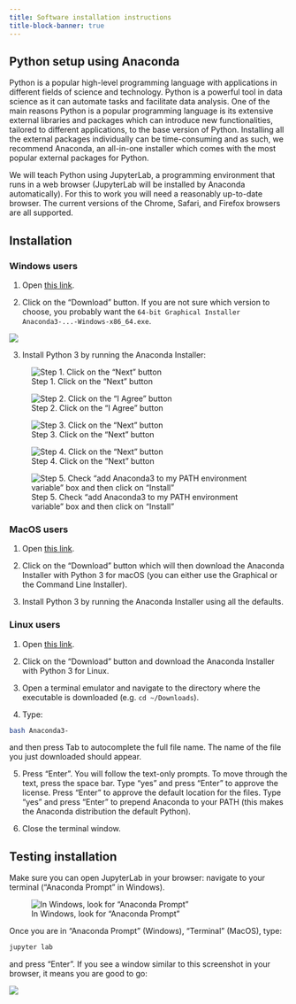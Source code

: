 ```yaml
---
title: Software installation instructions
title-block-banner: true
---
```


## Python setup using Anaconda

Python is a popular high-level programming language with applications in different fields of science and technology. Python is a powerful tool in data science as it can automate tasks and facilitate data analysis. One of the main reasons Python is a popular programming language is its extensive external libraries and packages which can introduce new functionalities, tailored to different applications, to the base version of Python. Installing all the external packages individually can be time-consuming and as such, we recommend Anaconda, an all-in-one installer which comes with the most popular external packages for Python.

We will teach Python using JupyterLab, a programming environment that runs in a web browser (JupyterLab will be installed by Anaconda automatically). For this to work you will need a reasonably up-to-date browser. The current versions of the Chrome, Safari, and Firefox browsers are all supported.

## Installation

### Windows users

1. Open [this link](https://www.anaconda.com/products/individual#download-section).

2. Click on the "Download" button. If you are not sure which version to choose, you probably want the `64-bit Graphical Installer Anaconda3-...-Windows-x86_64.exe`.

![](img/download.png){fig-align="center"}

3. Install Python 3 by running the Anaconda Installer:

![Step 1. Click on the "Next" button](img/install1.png)

![Step 2. Click on the "I Agree" button](img/install2.png)

![Step 3. Click on the "Next" button](img/install3.png)

![Step 4. Click on the "Next" button](img/install4.png)

![Step 5. Check "add Anaconda3 to my PATH environment variable" box and then click on "Install"](img/install5.png)

### MacOS users

1. Open [this link](https://www.anaconda.com/products/individual#download-section).

2. Click on the "Download" button which will then download the Anaconda Installer with Python 3 for macOS (you can either use the Graphical or the Command Line Installer).

3. Install Python 3 by running the Anaconda Installer using all the defaults.

### Linux users

1. Open [this link](https://www.anaconda.com/products/individual#download-section).

2. Click on the "Download" button and download the Anaconda Installer with Python 3 for Linux.

3. Open a terminal emulator and navigate to the directory where the executable is downloaded (e.g. `cd ~/Downloads`).

4. Type:

```.bash
bash Anaconda3-
```

and then press Tab to autocomplete the full file name. The name of the file you just downloaded should appear.

5. Press "Enter". You will follow the text-only prompts. To move through the text, press the space bar. Type "yes" and press "Enter" to approve the license. Press "Enter" to approve the default location for the files. Type "yes" and press "Enter" to prepend Anaconda to your PATH (this makes the Anaconda distribution the default Python).

6. Close the terminal window.

## Testing installation

Make sure you can open JupyterLab in your browser: navigate to your terminal ("Anaconda Prompt" in Windows).

![In Windows, look for "Anaconda Prompt"](img/install6.png)

Once you are in "Anaconda Prompt" (Windows), "Terminal" (MacOS), type:

```.bash
jupyter lab
```

and press "Enter". If you see a window similar to this screenshot in your browser, it means you are good to go:

![](img/install7.png){fig-align="center"}
